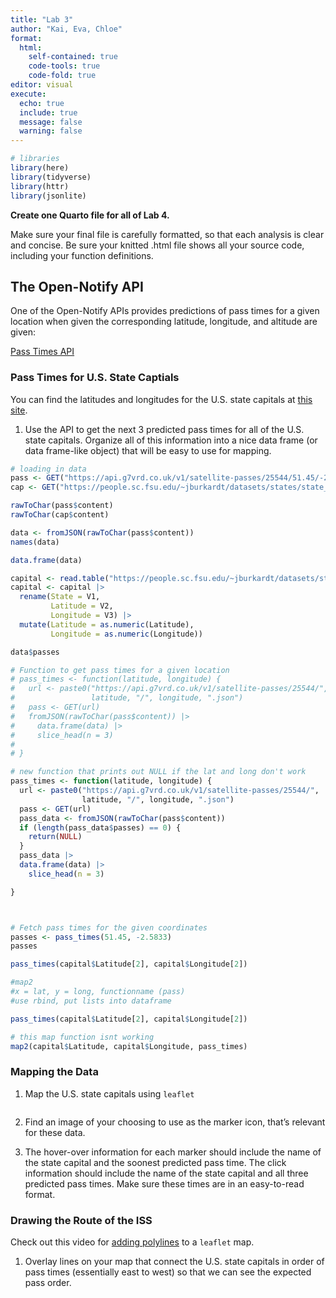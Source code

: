 ```yaml
---
title: "Lab 3"
author: "Kai, Eva, Chloe"
format: 
  html: 
    self-contained: true
    code-tools: true
    code-fold: true
editor: visual
execute: 
  echo: true
  include: true
  message: false
  warning: false
---
```


```r
# libraries
library(here)
library(tidyverse)
library(httr)
library(jsonlite)
```

**Create one Quarto file for all of Lab 4.**

Make sure your final file is carefully formatted, so that each analysis is clear and concise. Be sure your knitted .html file shows all your source code, including your function definitions.

## The Open-Notify API

One of the Open-Notify APIs provides predictions of pass times for a given location when given the corresponding latitude, longitude, and altitude are given:

[Pass Times API](https://g7vrd.co.uk/public-satellite-pass-rest-api)

### Pass Times for U.S. State Captials

You can find the latitudes and longitudes for the U.S. state capitals at [this site](https://people.sc.fsu.edu/~jburkardt/datasets/states/states.html).

1.  Use the API to get the next 3 predicted pass times for all of the U.S. state capitals. Organize all of this information into a nice data frame (or data frame-like object) that will be easy to use for mapping.

```r
# loading in data
pass <- GET("https://api.g7vrd.co.uk/v1/satellite-passes/25544/51.45/-2.5833.json")
cap <- GET("https://people.sc.fsu.edu/~jburkardt/datasets/states/state_capitals_ll.txt")

```

```r
rawToChar(pass$content)
rawToChar(cap$content)
```

```r
data <- fromJSON(rawToChar(pass$content))
names(data)

data.frame(data)

capital <- read.table("https://people.sc.fsu.edu/~jburkardt/datasets/states/state_capitals_ll.txt")
capital <- capital |>
  rename(State = V1,
         Latitude = V2,
         Longitude = V3) |>
  mutate(Latitude = as.numeric(Latitude),
         Longitude = as.numeric(Longitude))
```

```r
data$passes
```

```r
# Function to get pass times for a given location
# pass_times <- function(latitude, longitude) {
#   url <- paste0("https://api.g7vrd.co.uk/v1/satellite-passes/25544/",
#                 latitude, "/", longitude, ".json")
#   pass <- GET(url)
#   fromJSON(rawToChar(pass$content)) |> 
#     data.frame(data) |> 
#     slice_head(n = 3)
# 
# }

# new function that prints out NULL if the lat and long don't work
pass_times <- function(latitude, longitude) {
  url <- paste0("https://api.g7vrd.co.uk/v1/satellite-passes/25544/",
                latitude, "/", longitude, ".json")
  pass <- GET(url)
  pass_data <- fromJSON(rawToChar(pass$content))
  if (length(pass_data$passes) == 0) {
    return(NULL)
  }
  pass_data |>
  data.frame(data) |> 
    slice_head(n = 3)

}



# Fetch pass times for the given coordinates
passes <- pass_times(51.45, -2.5833)
passes

pass_times(capital$Latitude[2], capital$Longitude[2])

#map2
#x = lat, y = long, functionname (pass)
#use rbind, put lists into dataframe


```



```r
pass_times(capital$Latitude[2], capital$Longitude[2])
```


```r
# this map function isnt working
map2(capital$Latitude, capital$Longitude, pass_times)
```


### Mapping the Data

1.  Map the U.S. state capitals using `leaflet`

```r

```

2.  Find an image of your choosing to use as the marker icon, that's relevant for these data.

3.  The hover-over information for each marker should include the name of the state capital and the soonest predicted pass time. The click information should include the name of the state capital and all three predicted pass times. Make sure these times are in an easy-to-read format.

### Drawing the Route of the ISS

Check out this video for [adding polylines](https://www.youtube.com/watch?v=iKESL0Iwmmw) to a `leaflet` map.

1.  Overlay lines on your map that connect the U.S. state capitals in order of pass times (essentially east to west) so that we can see the expected pass order.
